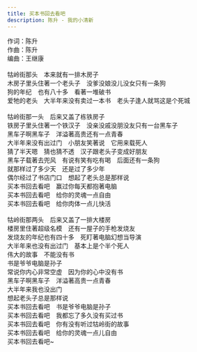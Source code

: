 ```yaml
---
title: 买本书回去看吧
description: 陈升 - 我的小清新
---
```


作词：陈升<br />作曲：陈升<br />编曲：王继康<br /><br />牯岭街那头　本来就有一排木房子<br />木房子里头住著一个老头子　没爹没娘没儿没女只有一条狗<br />狗的年纪　也有八十多　看著一堆破书<br />爱牠的老头　大半年来没有卖过一本书　老头子逢人就骂这是个死城<br /><br />牯岭街那一头　后来又盖了栋铁房子<br />铁房子里头住著一个铁汉子　没亲没戚没朋没友只有一台黑车子<br />黑车子啊黑车子　洋溢著高贵还有一点青春<br />大半年来没有出过门　小朋友笑著说　它用来载死人<br />猜了半天嗯　猜也猜不透　汉子跟老头子变成好朋友<br />黑车子载著去兜风　有说有笑有吃有喝　后面还有一条狗<br />就那样过了多少天　还是过了多少年<br />偶尔经过了书店门口　想起了老头总是那样说<br />买本书回去看吧　赢过你每天都抱著电脑<br />买本书回去看吧　给你的灵魂一点自由<br />买本书回去看吧　给你肉体一点儿快活<br /><br />牯岭街那两头　后来又盖了一排大楼房<br />楼房里住著超级名模　还有一屋子的手枪发烧友<br />发烧友的年纪也有四十多　死盯著电脑幻想当导演<br />大半年来也没有出过门　基本上是个半个死人<br />伟大的故事　不能没有书<br />书是爷爷电脑是孙子<br />常说你内心非常空虚　因为你的心中没有书<br />黑车子啊黑车子　洋溢著高贵一点青春<br />大半年来我也没出门<br />想起老头子总是那样说<br />买本书回去看吧　书是爷爷电脑是孙子<br />买本书回去看吧　我都忘了多久没有买过书<br />买本书回去看吧　你有没有听过牯岭街的故事<br />买本书回去看吧　给你的灵魂一点儿自由<br />买本书回去看吧~